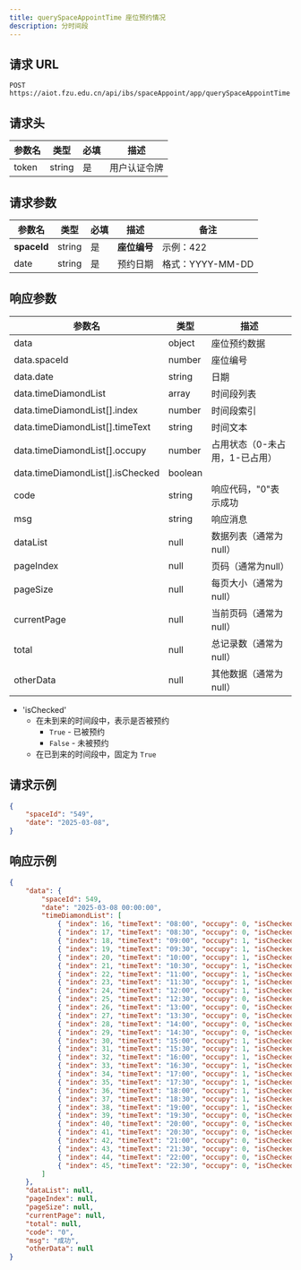 ---
title: querySpaceAppointTime 座位预约情况
description: 分时间段
---

## 请求 URL

```http
POST https://aiot.fzu.edu.cn/api/ibs/spaceAppoint/app/querySpaceAppointTime
```

## 请求头

| 参数名 | 类型   | 必填 | 描述         |
| ------ | ------ | ---- | ------------ |
| token  | string | 是   | 用户认证令牌 |

## 请求参数

| 参数名    | 类型   | 必填 | 描述         | 备注             |
| --------- | ------ | ---- | ------------ | ---------------- |
| **spaceId**   | string | 是   | **座位编号**       | 示例：422        |
| date      | string | 是   | 预约日期     | 格式：YYYY-MM-DD |

## 响应参数

| 参数名 | 类型 | 描述 |
| ------ | ---- | ---- |
| data | object | 座位预约数据 |
| data.spaceId | number | 座位编号 |
| data.date | string | 日期 |
| data.timeDiamondList | array | 时间段列表 |
| data.timeDiamondList[].index | number | 时间段索引 |
| data.timeDiamondList[].timeText | string | 时间文本 |
| data.timeDiamondList[].occupy | number | 占用状态（0-未占用，1-已占用） |
| data.timeDiamondList[].isChecked | boolean |  |
| code | string | 响应代码，"0"表示成功 |
| msg | string | 响应消息 |
| dataList | null | 数据列表（通常为null） |
| pageIndex | null | 页码（通常为null） |
| pageSize | null | 每页大小（通常为null） |
| currentPage | null | 当前页码（通常为null） |
| total | null | 总记录数（通常为null） |
| otherData | null | 其他数据（通常为null） |


- 'isChecked'
    - 在未到来的时间段中，表示是否被预约
        - `True` - 已被预约
        - `False` - 未被预约
    - 在已到来的时间段中，固定为 `True`


## 请求示例

```json
{
    "spaceId": "549",
    "date": "2025-03-08",
}
```

## 响应示例

```json
{
    "data": {
        "spaceId": 549,
        "date": "2025-03-08 00:00:00",
        "timeDiamondList": [
            { "index": 16, "timeText": "08:00", "occupy": 0, "isChecked": false },
            { "index": 17, "timeText": "08:30", "occupy": 0, "isChecked": false },
            { "index": 18, "timeText": "09:00", "occupy": 1, "isChecked": true },
            { "index": 19, "timeText": "09:30", "occupy": 1, "isChecked": true },
            { "index": 20, "timeText": "10:00", "occupy": 1, "isChecked": true },
            { "index": 21, "timeText": "10:30", "occupy": 1, "isChecked": true },
            { "index": 22, "timeText": "11:00", "occupy": 1, "isChecked": true },
            { "index": 23, "timeText": "11:30", "occupy": 1, "isChecked": true },
            { "index": 24, "timeText": "12:00", "occupy": 1, "isChecked": true },
            { "index": 25, "timeText": "12:30", "occupy": 0, "isChecked": false },
            { "index": 26, "timeText": "13:00", "occupy": 0, "isChecked": false },
            { "index": 27, "timeText": "13:30", "occupy": 0, "isChecked": false },
            { "index": 28, "timeText": "14:00", "occupy": 0, "isChecked": false },
            { "index": 29, "timeText": "14:30", "occupy": 0, "isChecked": false },
            { "index": 30, "timeText": "15:00", "occupy": 1, "isChecked": true },
            { "index": 31, "timeText": "15:30", "occupy": 1, "isChecked": true },
            { "index": 32, "timeText": "16:00", "occupy": 1, "isChecked": true },
            { "index": 33, "timeText": "16:30", "occupy": 1, "isChecked": true },
            { "index": 34, "timeText": "17:00", "occupy": 1, "isChecked": true },
            { "index": 35, "timeText": "17:30", "occupy": 1, "isChecked": true },
            { "index": 36, "timeText": "18:00", "occupy": 1, "isChecked": true },
            { "index": 37, "timeText": "18:30", "occupy": 1, "isChecked": true },
            { "index": 38, "timeText": "19:00", "occupy": 1, "isChecked": true },
            { "index": 39, "timeText": "19:30", "occupy": 0, "isChecked": false },
            { "index": 40, "timeText": "20:00", "occupy": 0, "isChecked": false },
            { "index": 41, "timeText": "20:30", "occupy": 0, "isChecked": false },
            { "index": 42, "timeText": "21:00", "occupy": 0, "isChecked": false },
            { "index": 43, "timeText": "21:30", "occupy": 0, "isChecked": false },
            { "index": 44, "timeText": "22:00", "occupy": 0, "isChecked": false },
            { "index": 45, "timeText": "22:30", "occupy": 0, "isChecked": false }
        ]
    },
    "dataList": null,
    "pageIndex": null,
    "pageSize": null,
    "currentPage": null,
    "total": null,
    "code": "0",
    "msg": "成功",
    "otherData": null
}
```